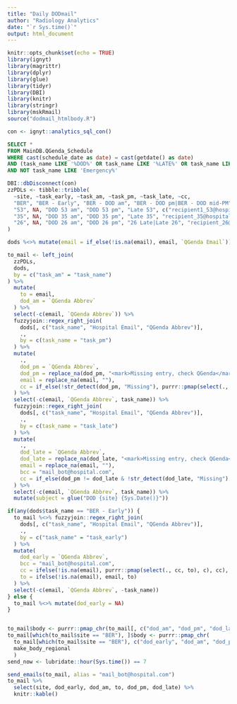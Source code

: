 ```yaml
---
title: "Daily DODmail"
author: "Radiology Analytics"
date: "`r Sys.time()`"
output: html_document
---
```


```r
knitr::opts_chunk$set(echo = TRUE)
library(ignyt)
library(magrittr)
library(dplyr)
library(glue)
library(tidyr)
library(DBI)
library(knitr)
library(stringr)
library(mskRmail)
source("dodmail_htmlbody.R")
```
```r
con <- ignyt::analytics_sql_con()
```
```sql
SELECT * 
FROM MainDB.QGenda_Schedule
WHERE cast(schedule_date as date) = cast(getdate() as date)
AND (task_name LIKE '%DOD%' OR task_name LIKE '%LATE%' OR task_name LIKE '%Early%')
AND NOT task_name LIKE 'Emergency%'
```
```r
DBI::dbDisconnect(con)
zzPDLs <- tibble::tribble(
  ~site, ~task_early, ~task_am, ~task_pm, ~task_late, ~cc,
  "BER", "BER - Early", "BER - DOD am", "BER - DOD pm|BER - DOD mid-PM", "BER - Late", "recipient_BER@hospital.com",
  "53", NA, "DOD 53 am", "DOD 53 pm", "Late 53", c("recipient1_53@hospital.com", "recipient2_53@hospital.com"),
  "35", NA, "DOD 35 am", "DOD 35 pm", "Late 35", "recipient_35@hospital.com",
  "26", NA, "DOD 26 am", "DOD 26 pm", "26 Late|Late 26", "recipient_26@hospital.com"
)

```
```r

dods %<>% mutate(email = if_else(!is.na(email), email, `QGenda Email`))

to_mail <- left_join(
  zzPDLs,
  dods,
  by = c("task_am" = "task_name")
) %>%
  mutate(
    to = email,
    dod_am = `QGenda Abbrev`
  ) %>% 
  select(-c(email, `QGenda Abbrev`)) %>% 
  fuzzyjoin::regex_right_join(
    dods[, c("task_name", "Hospital Email", "QGenda Abbrev")],
    .,
    by = c(task_name = "task_pm")
  ) %>% 
  mutate(
    .,
    dod_pm = `QGenda Abbrev`,
    dod_pm = replace_na(dod_pm, "<mark>Missing entry, check QGenda</mark>"),
    email = replace_na(email, ""),
    cc = if_else(!str_detect(dod_pm, "Missing"), purrr::pmap(select(., cc, email), c), cc)
  ) %>% 
  select(-c(email, `QGenda Abbrev`, task_name)) %>% 
  fuzzyjoin::regex_right_join(
    dods[, c("task_name", "Hospital Email", "QGenda Abbrev")],
    .,
    by = c(task_name = "task_late")
  ) %>%
  mutate(
    .,
    dod_late = `QGenda Abbrev`,
    dod_late = replace_na(dod_late, "<mark>Missing entry, check QGenda</mark>"),
    email = replace_na(email, ""),
    bcc = "mail_bot@hospital.com",
    cc = if_else(dod_pm != dod_late & !str_detect(dod_late, "Missing"), purrr::pmap(select(., cc, email), c), cc)
  ) %>% 
  select(-c(email, `QGenda Abbrev`, task_name)) %>% 
  mutate(subject = glue("DOD {site} {Sys.Date()}"))

if(any(dods$task_name == "BER - Early")) {
  to_mail %<>% fuzzyjoin::regex_right_join(
    dods[, c("task_name", "Hospital Email", "QGenda Abbrev")],
    .,
    by = c("task_name" = "task_early")
  ) %>%
  mutate(
    dod_early = `QGenda Abbrev`,
    bcc = "mail_bot@hospital.com",
    cc = ifelse(!is.na(email), purrr::pmap(select(., cc, to), c), cc),
    to = ifelse(!is.na(email), email, to)
  ) %>% 
  select(-c(email, `QGenda Abbrev`, -task_name))
} else {
  to_mail %<>% mutate(dod_early = NA)
}


to_mail$body <- purrr::pmap_chr(to_mail[, c("dod_am", "dod_pm", "dod_late")], make_body)
to_mail[which(to_mail$site == "BER"), ]$body <- purrr::pmap_chr(
  to_mail[which(to_mail$site == "BER"), c("dod_early", "dod_am", "dod_pm", "dod_late")],
  make_body_regional
  )
send_now <- lubridate::hour(Sys.time()) == 7
```
```r
send_emails(to_mail, alias = "mail_bot@hospital.com")
to_mail %>% 
  select(site, dod_early, dod_am, to, dod_pm, dod_late) %>% 
  knitr::kable()
```
